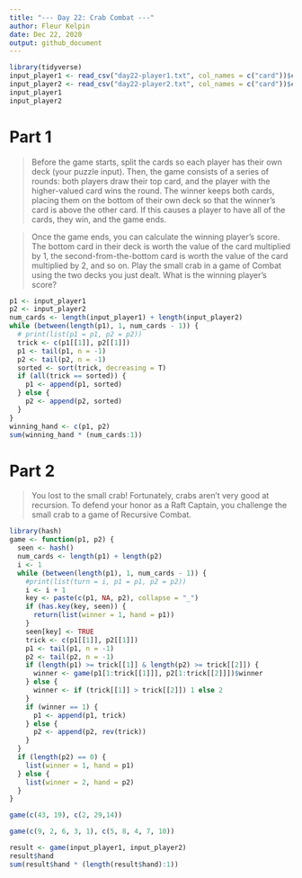 ```yaml
---
title: "--- Day 22: Crab Combat ---"
author: Fleur Kelpin
date: Dec 22, 2020
output: github_document
---
```


```r
library(tidyverse)
input_player1 <- read_csv("day22-player1.txt", col_names = c("card"))$card
input_player2 <- read_csv("day22-player2.txt", col_names = c("card"))$card
input_player1
input_player2
```
# Part 1
> Before the game starts, split the cards so each player has their own deck
(your puzzle input). Then, the game consists of a series of rounds: both players
draw their top card, and the player with the higher-valued card wins the round.
The winner keeps both cards, placing them on the bottom of their own deck so
that the winner's card is above the other card. If this causes a player to have
all of the cards, they win, and the game ends.

> Once the game ends, you can calculate the winning player's score. The bottom
card in their deck is worth the value of the card multiplied by 1, the
second-from-the-bottom card is worth the value of the card multiplied by 2, and
so on. Play the small crab in a game of Combat using the two decks you just
dealt. What is the winning player's score?

```r
p1 <- input_player1
p2 <- input_player2
num_cards <- length(input_player1) + length(input_player2)
while (between(length(p1), 1, num_cards - 1)) {
  # print(list(p1 = p1, p2 = p2))
  trick <- c(p1[[1]], p2[[1]])
  p1 <- tail(p1, n = -1)
  p2 <- tail(p2, n = -1)
  sorted <- sort(trick, decreasing = T)
  if (all(trick == sorted)) {
    p1 <- append(p1, sorted)
  } else {
    p2 <- append(p2, sorted)
  }
}
winning_hand <- c(p1, p2)
sum(winning_hand * (num_cards:1))
```
# Part 2
> You lost to the small crab! Fortunately, crabs aren't very good at recursion. To defend your honor as a Raft Captain, you challenge the small crab to a game of Recursive Combat.

```r
library(hash)
game <- function(p1, p2) {
  seen <- hash()
  num_cards <- length(p1) + length(p2)
  i <- 1
  while (between(length(p1), 1, num_cards - 1)) {
    #print(list(turn = i, p1 = p1, p2 = p2))
    i <- i + 1
    key <- paste(c(p1, NA, p2), collapse = "_")
    if (has.key(key, seen)) {
      return(list(winner = 1, hand = p1))
    }
    seen[key] <- TRUE
    trick <- c(p1[[1]], p2[[1]])
    p1 <- tail(p1, n = -1)
    p2 <- tail(p2, n = -1)
    if (length(p1) >= trick[[1]] & length(p2) >= trick[[2]]) {
      winner <- game(p1[1:trick[[1]]], p2[1:trick[[2]]])$winner
    } else {
      winner <- if (trick[[1]] > trick[[2]]) 1 else 2
    }
    if (winner == 1) {
      p1 <- append(p1, trick)
    } else {
      p2 <- append(p2, rev(trick))
    }
  }
  if (length(p2) == 0) {
    list(winner = 1, hand = p1)
  } else {
    list(winner = 2, hand = p2)
  }
}
```

```r
game(c(43, 19), c(2, 29,14))
```
```r
game(c(9, 2, 6, 3, 1), c(5, 8, 4, 7, 10))
```
```r
result <- game(input_player1, input_player2)
result$hand
sum(result$hand * (length(result$hand):1))
```
